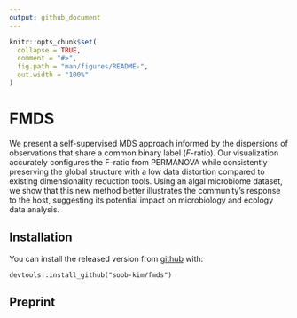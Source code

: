 ```yaml
---
output: github_document
---
```


```r
knitr::opts_chunk$set(
  collapse = TRUE,
  comment = "#>",
  fig.path = "man/figures/README-",
  out.width = "100%"
)
```

# FMDS

We present a self-supervised MDS approach informed by the dispersions of observations that share a common binary label ($F$-ratio). Our visualization accurately configures the F-ratio from PERMANOVA while consistently preserving the global structure with a low data distortion compared to existing dimensionality reduction tools. Using an algal microbiome dataset, we show that this new method better illustrates the community's response to the host, suggesting its potential impact on microbiology and ecology data analysis.


## Installation

You can install the released version from 
[github](https://github.com/soob-kim/fmds) with:

``` 
devtools::install_github("soob-kim/fmds")
```

## Preprint


